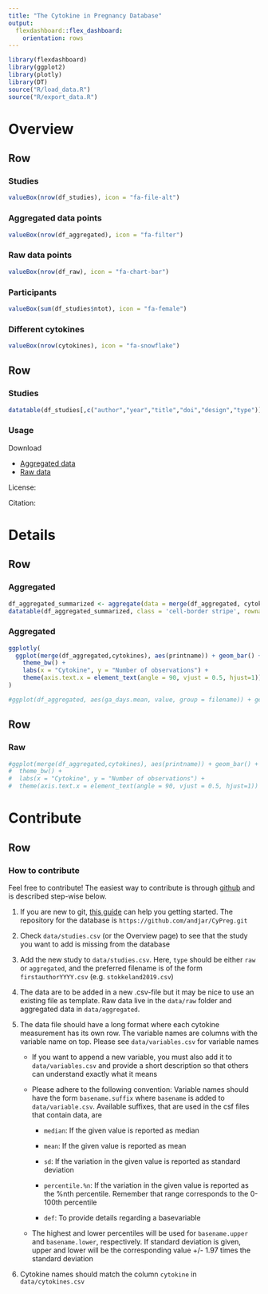 ```yaml
---
title: "The Cytokine in Pregnancy Database"
output: 
  flexdashboard::flex_dashboard:
    orientation: rows
---
```


```r
library(flexdashboard)
library(ggplot2)
library(plotly)
library(DT)
source("R/load_data.R")
source("R/export_data.R")
```

# Overview {data-icon="fa-home"}

## Row

### Studies

```r
valueBox(nrow(df_studies), icon = "fa-file-alt")
```

### Aggregated data points

```r
valueBox(nrow(df_aggregated), icon = "fa-filter")
```

### Raw data points

```r
valueBox(nrow(df_raw), icon = "fa-chart-bar")
```

### Participants

```r
valueBox(sum(df_studies$ntot), icon = "fa-female")
```

### Different cytokines

```r
valueBox(nrow(cytokines), icon = "fa-snowflake")
```

## Row

### Studies

```r
datatable(df_studies[,c("author","year","title","doi","design","type")], class = 'cell-border stripe')
```

### Usage {data-width="150"}

Download

-   [Aggregated data](./aggregated_data.csv)
-   [Raw data](./aggregated_data.csv)

License:

Citation:

# Details {data-icon="fa-info"}

## Row

### Aggregated

```r
df_aggregated_summarized <- aggregate(data = merge(df_aggregated, cytokines), value ~ author + title + condition + printname, FUN = length)
datatable(df_aggregated_summarized, class = 'cell-border stripe', rownames = FALSE)
```

### Aggregated

```r
ggplotly(
  ggplot(merge(df_aggregated,cytokines), aes(printname)) + geom_bar() + 
    theme_bw() + 
    labs(x = "Cytokine", y = "Number of observations") + 
    theme(axis.text.x = element_text(angle = 90, vjust = 0.5, hjust=1))
)

#ggplot(df_aggregated, aes(ga_days.mean, value, group = filename)) + geom_point() + geom_line() + facet_wrap(~cytokine, scales = "free") + theme_bw()
```

## Row

### Raw

```r
#ggplot(merge(df_aggregated,cytokines), aes(printname)) + geom_bar() + 
#  theme_bw() + 
#  labs(x = "Cytokine", y = "Number of observations") + 
#  theme(axis.text.x = element_text(angle = 90, vjust = 0.5, hjust=1))
```

# Contribute {data-icon="fa-hands-helping"}

## Row

### How to contribute

Feel free to contribute! The easiest way to contribute is through [github](https://github.com/andjar/CyPreg) and is described step-wise below.

1.  If you are new to git, [this guide](https://www.dataschool.io/how-to-contribute-on-github/) can help you getting started. The repository for the database is `https://github.com/andjar/CyPreg.git`

2.  Check `data/studies.csv` (or the Overview page) to see that the study you want to add is missing from the database

3.  Add the new study to `data/studies.csv`. Here, `type` should be either `raw` or `aggregated`, and the preferred filename is of the form `firstauthorYYYY.csv` (e.g. `stokkeland2019.csv`)

4.  The data are to be added in a new .csv-file but it may be nice to use an existing file as template. Raw data live in the `data/raw` folder and aggregated data in `data/aggregated`.

5.  The data file should have a long format where each cytokine measurement has its own row. The variable names are columns with the variable name on top. Please see `data/variables.csv` for variable names

    -   If you want to append a new variable, you must also add it to `data/variables.csv` and provide a short description so that others can understand exactly what it means

    -   Please adhere to the following convention: Variable names should have the form `basename.suffix` where `basename` is added to `data/variable.csv`. Available suffixes, that are used in the csf files that contain data, are

        -   `median`: If the given value is reported as median

        -   `mean`: If the given value is reported as mean
        
        -   `sd`: If the variation in the given value is reported as standard deviation
        
        -   `percentile.%n`: If the variation in the given value is reported as the %nth percentile. Remember that range corresponds to the 0-100th percentile
        
        -   `def`: To provide details regarding a basevariable

    -   The highest and lower percentiles will be used for `basename.upper` and `basename.lower`, respectively. If standard deviation is given, upper and lower will be the corresponding value +/- 1.97 times the standard deviation

6.  Cytokine names should match the column `cytokine` in `data/cytokines.csv`

